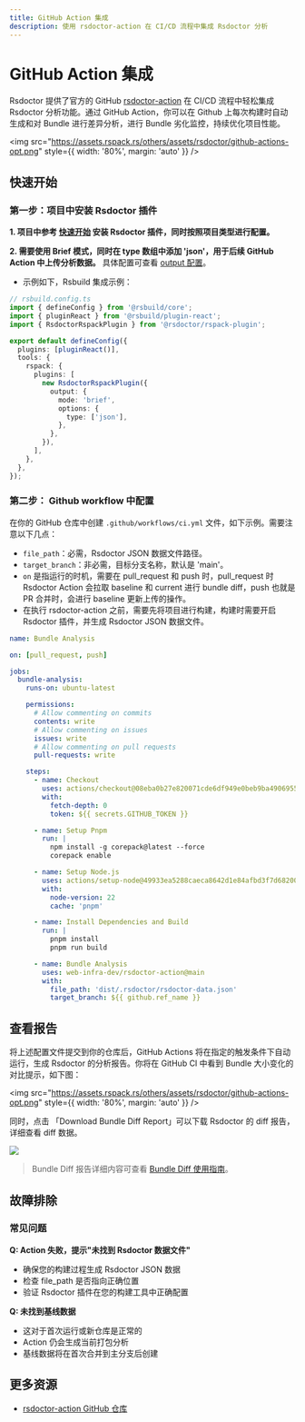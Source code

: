 ```yaml
---
title: GitHub Action 集成
description: 使用 rsdoctor-action 在 CI/CD 流程中集成 Rsdoctor 分析
---
```


# GitHub Action 集成

Rsdoctor 提供了官方的 GitHub [rsdoctor-action](https://github.com/web-infra-dev/rsdoctor-action) 在 CI/CD 流程中轻松集成 Rsdoctor 分析功能。通过 GitHub Action，你可以在 Github 上每次构建时自动生成和对 Bundle 进行差异分析，进行 Bundle 劣化监控，持续优化项目性能。

<img
  src="https://assets.rspack.rs/others/assets/rsdoctor/github-actions-opt.png"
  style={{ width: '80%', margin: 'auto' }}
/>

## 快速开始

### 第一步：项目中安装 Rsdoctor 插件

**1. 项目中参考 [快速开始](/guide/start/quick-start) 安装 Rsdoctor 插件，同时按照项目类型进行配置。**

**2. 需要使用 Brief 模式，同时在 type 数组中添加 'json'，用于后续 GitHub Action 中上传分析数据。** 具体配置可查看 [output 配置](/config/options/output)。

- 示例如下，Rsbuild 集成示例：

```typescript
// rsbuild.config.ts
import { defineConfig } from '@rsbuild/core';
import { pluginReact } from '@rsbuild/plugin-react';
import { RsdoctorRspackPlugin } from '@rsdoctor/rspack-plugin';

export default defineConfig({
  plugins: [pluginReact()],
  tools: {
    rspack: {
      plugins: [
        new RsdoctorRspackPlugin({
          output: {
            mode: 'brief',
            options: {
              type: ['json'],
            },
          },
        }),
      ],
    },
  },
});
```

### 第二步： Github workflow 中配置

在你的 GitHub 仓库中创建 `.github/workflows/ci.yml` 文件，如下示例。需要注意以下几点：

- `file_path`：必需，Rsdoctor JSON 数据文件路径。
- `target_branch`：非必需，目标分支名称，默认是 'main'。
- `on` 是指运行的时机，需要在 pull_request 和 push 时，pull_request 时 Rsdoctor Action 会拉取 baseline 和 current 进行 bundle diff，push 也就是 PR 合并时，会进行 baseline 更新上传的操作。
- 在执行 rsdoctor-action 之前，需要先将项目进行构建，构建时需要开启 Rsdoctor 插件，并生成 Rsdoctor JSON 数据文件。

```yaml
name: Bundle Analysis

on: [pull_request, push]

jobs:
  bundle-analysis:
    runs-on: ubuntu-latest

    permissions:
      # Allow commenting on commits
      contents: write
      # Allow commenting on issues
      issues: write
      # Allow commenting on pull requests
      pull-requests: write

    steps:
      - name: Checkout
        uses: actions/checkout@08eba0b27e820071cde6df949e0beb9ba4906955 # v4
        with:
          fetch-depth: 0
          token: ${{ secrets.GITHUB_TOKEN }}

      - name: Setup Pnpm
        run: |
          npm install -g corepack@latest --force
          corepack enable

      - name: Setup Node.js
        uses: actions/setup-node@49933ea5288caeca8642d1e84afbd3f7d6820020 # v4.4.0
        with:
          node-version: 22
          cache: 'pnpm'

      - name: Install Dependencies and Build
        run: |
          pnpm install
          pnpm run build

      - name: Bundle Analysis
        uses: web-infra-dev/rsdoctor-action@main
        with:
          file_path: 'dist/.rsdoctor/rsdoctor-data.json'
          target_branch: ${{ github.ref_name }}
```

## 查看报告

将上述配置文件提交到你的仓库后，GitHub Actions 将在指定的触发条件下自动运行，生成 Rsdoctor 的分析报告。你将在 GitHub CI 中看到 Bundle 大小变化的对比提示，如下图：

<img
  src="https://assets.rspack.rs/others/assets/rsdoctor/github-actions-opt.png"
  style={{ width: '80%', margin: 'auto' }}
/>

同时，点击 「Download Bundle Diff Report」可以下载 Rsdoctor 的 diff 报告，详细查看 diff 数据。

<img src="https://assets.rspack.rs/others/assets/rsdoctor/bundle-diff-all.png" />

> Bundle Diff 报告详细内容可查看 [Bundle Diff 使用指南](/guide/usage/bundle-diff)。

## 故障排除

### 常见问题

**Q: Action 失败，提示"未找到 Rsdoctor 数据文件"**

- 确保您的构建过程生成 Rsdoctor JSON 数据
- 检查 file_path 是否指向正确位置
- 验证 Rsdoctor 插件在您的构建工具中正确配置

**Q: 未找到基线数据**

- 这对于首次运行或新仓库是正常的
- Action 仍会生成当前打包分析
- 基线数据将在首次合并到主分支后创建

## 更多资源

- [rsdoctor-action GitHub 仓库](https://github.com/web-infra-dev/rsdoctor-action)
